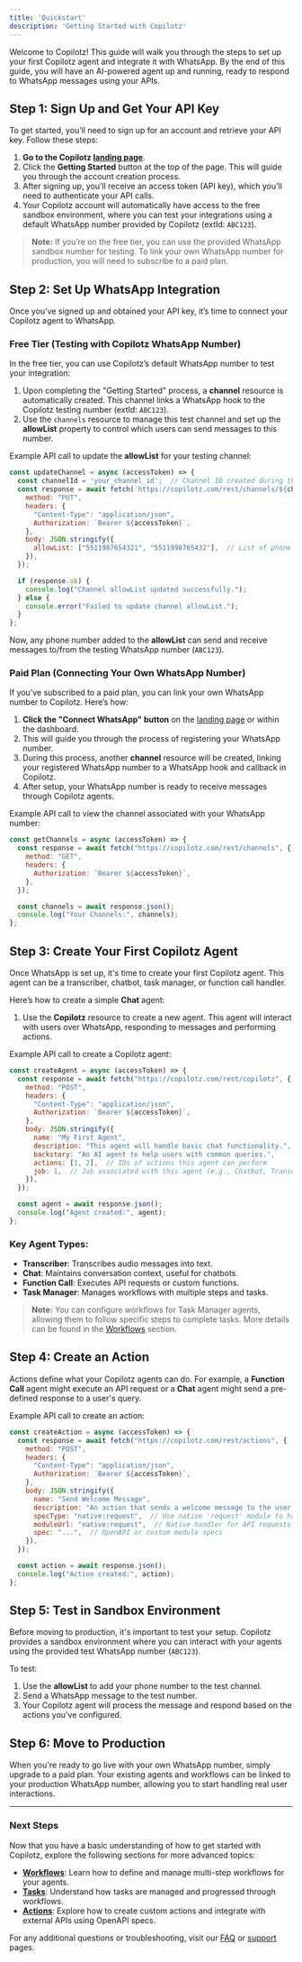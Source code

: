 ```yaml
---
title: 'Quickstart'
description: 'Getting Started with Copilotz'
---
```


Welcome to Copilotz! This guide will walk you through the steps to set up your first Copilotz agent and integrate it with WhatsApp. By the end of this guide, you will have an AI-powered agent up and running, ready to respond to WhatsApp messages using your APIs.

## Step 1: Sign Up and Get Your API Key

To get started, you’ll need to sign up for an account and retrieve your API key. Follow these steps:

1. **Go to the Copilotz [landing page](#)**.
2. Click the **Getting Started** button at the top of the page. This will guide you through the account creation process.
3. After signing up, you’ll receive an access token (API key), which you’ll need to authenticate your API calls.
4. Your Copilotz account will automatically have access to the free sandbox environment, where you can test your integrations using a default WhatsApp number provided by Copilotz (extId: `ABC123`).

> **Note:** If you’re on the free tier, you can use the provided WhatsApp sandbox number for testing. To link your own WhatsApp number for production, you will need to subscribe to a paid plan.

## Step 2: Set Up WhatsApp Integration

Once you’ve signed up and obtained your API key, it’s time to connect your Copilotz agent to WhatsApp.

### Free Tier (Testing with Copilotz WhatsApp Number)

In the free tier, you can use Copilotz’s default WhatsApp number to test your integration:

1. Upon completing the "Getting Started" process, a **channel** resource is automatically created. This channel links a WhatsApp hook to the Copilotz testing number (extId: `ABC123`).
2. Use the `channels` resource to manage this test channel and set up the **allowList** property to control which users can send messages to this number.

Example API call to update the **allowList** for your testing channel:

```javascript
const updateChannel = async (accessToken) => {
  const channelId = 'your_channel_id';  // Channel ID created during the signup process
  const response = await fetch(`https://copilotz.com/rest/channels/${channelId}`, {
    method: "PUT",
    headers: {
      "Content-Type": "application/json",
      Authorization: `Bearer ${accessToken}`,
    },
    body: JSON.stringify({
      allowList: ["5511987654321", "5511998765432"],  // List of phone numbers allowed to test the WhatsApp integration
    }),
  });

  if (response.ok) {
    console.log("Channel allowList updated successfully.");
  } else {
    console.error("Failed to update channel allowList.");
  }
};
```

Now, any phone number added to the **allowList** can send and receive messages to/from the testing WhatsApp number (`ABC123`).

### Paid Plan (Connecting Your Own WhatsApp Number)

If you’ve subscribed to a paid plan, you can link your own WhatsApp number to Copilotz. Here’s how:

1. **Click the "Connect WhatsApp" button** on the [landing page](#) or within the dashboard.
2. This will guide you through the process of registering your WhatsApp number.
3. During this process, another **channel** resource will be created, linking your registered WhatsApp number to a WhatsApp hook and callback in Copilotz.
4. After setup, your WhatsApp number is ready to receive messages through Copilotz agents.

Example API call to view the channel associated with your WhatsApp number:

```javascript
const getChannels = async (accessToken) => {
  const response = await fetch("https://copilotz.com/rest/channels", {
    method: "GET",
    headers: {
      Authorization: `Bearer ${accessToken}`,
    },
  });

  const channels = await response.json();
  console.log("Your Channels:", channels);
};
```

## Step 3: Create Your First Copilotz Agent

Once WhatsApp is set up, it's time to create your first Copilotz agent. This agent can be a transcriber, chatbot, task manager, or function call handler.

Here’s how to create a simple **Chat** agent:

1. Use the **Copilotz** resource to create a new agent. This agent will interact with users over WhatsApp, responding to messages and performing actions.

Example API call to create a Copilotz agent:

```javascript
const createAgent = async (accessToken) => {
  const response = await fetch("https://copilotz.com/rest/copilotz", {
    method: "POST",
    headers: {
      "Content-Type": "application/json",
      Authorization: `Bearer ${accessToken}`,
    },
    body: JSON.stringify({
      name: "My First Agent",
      description: "This agent will handle basic chat functionality.",
      backstory: "An AI agent to help users with common queries.",
      actions: [1, 2],  // IDs of actions this agent can perform
      job: 1,  // Job associated with this agent (e.g., Chatbot, Transcriber)
    }),
  });

  const agent = await response.json();
  console.log("Agent created:", agent);
};
```

### Key Agent Types:
- **Transcriber**: Transcribes audio messages into text.
- **Chat**: Maintains conversation context, useful for chatbots.
- **Function Call**: Executes API requests or custom functions.
- **Task Manager**: Manages workflows with multiple steps and tasks.

> **Note:** You can configure workflows for Task Manager agents, allowing them to follow specific steps to complete tasks. More details can be found in the [Workflows](#workflows) section.

## Step 4: Create an Action

Actions define what your Copilotz agents can do. For example, a **Function Call** agent might execute an API request or a **Chat** agent might send a pre-defined response to a user's query.

Example API call to create an action:

```javascript
const createAction = async (accessToken) => {
  const response = await fetch("https://copilotz.com/rest/actions", {
    method: "POST",
    headers: {
      "Content-Type": "application/json",
      Authorization: `Bearer ${accessToken}`,
    },
    body: JSON.stringify({
      name: "Send Welcome Message",
      description: "An action that sends a welcome message to the user.",
      specType: "native:request",  // Use native 'request' module to handle API requests
      moduleUrl: "native:request",  // Native handler for API requests
      spec: "...",  // OpenAPI or custom module specs
    }),
  });

  const action = await response.json();
  console.log("Action created:", action);
};
```

## Step 5: Test in Sandbox Environment

Before moving to production, it's important to test your setup. Copilotz provides a sandbox environment where you can interact with your agents using the provided test WhatsApp number (`ABC123`).

To test:
1. Use the **allowList** to add your phone number to the test channel.
2. Send a WhatsApp message to the test number.
3. Your Copilotz agent will process the message and respond based on the actions you've configured.

## Step 6: Move to Production

When you're ready to go live with your own WhatsApp number, simply upgrade to a paid plan. Your existing agents and workflows can be linked to your production WhatsApp number, allowing you to start handling real user interactions.

---

### Next Steps
Now that you have a basic understanding of how to get started with Copilotz, explore the following sections for more advanced topics:
- **[Workflows](#workflows)**: Learn how to define and manage multi-step workflows for your agents.
- **[Tasks](#tasks)**: Understand how tasks are managed and progressed through workflows.
- **[Actions](#actions)**: Explore how to create custom actions and integrate with external APIs using OpenAPI specs.

For any additional questions or troubleshooting, visit our [FAQ](#FAQ) or [support](#support) pages.

